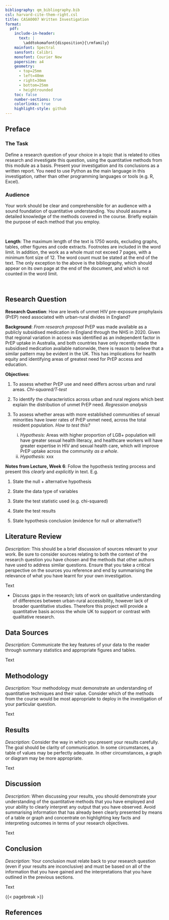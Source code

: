 ```yaml
---
bibliography: qm_bibliography.bib
csl: harvard-cite-them-right.csl
title: CASA0007 Written Investigation
format:
  pdf:
    include-in-header:
      text: |
        \addtokomafont{disposition}{\rmfamily}
    mainfont: Spectral
    sansfont: Calibri
    monofont: Courier New
    papersize: a4
    geometry:
      - top=25mm
      - left=40mm
      - right=30mm
      - bottom=25mm
      - heightrounded
    toc: false
    number-sections: true
    colorlinks: true
    highlight-style: github
---
```


## Preface

### The Task

Define a research question of your choice in a topic that is related to cities research and investigate this question, using the quantitative methods from this module as a basis. Present your investigation and its conclusions as a written report. You need to use Python as the main language in this investigation, rather than other programming languages or tools (e.g. R, Excel).

### Audience

Your work should be clear and comprehensible for an audience with a sound foundation of quantitative understanding. You should assume a detailed knowledge of the methods covered in the course. Briefly explain the purpose of each method that you employ.

\

**Length**: The maximum length of the text is 1750 words, excluding graphs, tables, other figures and code extracts. Footnotes are included in the word limit. In addition, the work as a whole must not exceed 7 pages, with a minimum font size of 12. The word count must be stated at the end of the text. The only exception to the above is the bibliography, which should appear on its own page at the end of the document, and which is not counted in the word limit.

\

## Research Question

**Research Question**: How are levels of unmet HIV pre-exposure prophylaxis (PrEP) need associated with urban-rural divides in England?

**Background**: *From research proposal* PrEP was made available as a publicly subsidised medication in England through the NHS in 2020. Given that regional variation in access was identified as an independent factor in PrEP uptake in Australia, and both countries have only recently made the subsidised medication available nationwide, there is reason to believe that a similar pattern may be evident in the UK. This has implications for health equity and identifying areas of greatest need for PrEP access and education.

**Objectives**:

1.  To assess whether PrEP use and need differs across urban and rural areas. *Chi-squared/T-test*

2.  To identify the characteristics across urban and rural regions which best explain the distribution of unmet PrEP need. *Regression analysis*

3.  To assess whether areas with more established communities of sexual minorities have lower rates of PrEP unmet need, across the total resident population. *How to test this?*

    i.  *Hypothesis:* Areas with higher proportion of LGB+ population will have greater sexual health literacy, and healthcare workers will have greater expertise in HIV and sexual health care, which will improve PrEP uptake across the community *as a whole*.
    ii. *Hypothesis:* xxx
  
  
**Notes from Lecture, Week 6**: Follow the hypothesis testing process and present this *clearly* and *explicitly* in text. E.g.  

1.    State the null + alternative hypothesis

2.    State the data type of variables

3.    State the test statistic used (e.g. chi-squared)

4.    State the test results

5.    State hypothesis conclusion (evidence for null or alternative?)


## Literature Review

*Description*: This should be a brief discussion of sources relevant to your work. Be sure to consider sources relating to both the context of the research question you have chosen and the methods that other authors have used to address similar questions. Ensure that you take a critical perspective on the sources you reference and end by summarising the relevance of what you have learnt for your own investigation.

Text

-   Discuss gaps in the research; lots of work on qualitative understanding of differences between urban-rural accessibility, however lack of broader quantitative studies. Therefore this project will provide a quantitative basis across the whole UK to support or contrast with qualitative research.

## Data Sources

*Description*: Communicate the key features of your data to the reader through summary statistics and appropriate figures and tables.

Text

## Methodology

*Description*: Your methodology must demonstrate an understanding of quantitative techniques and their value. Consider which of the methods from the course would be most appropriate to deploy in the investigation of your particular question.

Text

## Results

*Description*: Consider the way in which you present your results carefully. The goal should be clarity of communication. In some circumstances, a table of values may be perfectly adequate. In other circumstances, a graph or diagram may be more appropriate.

Text

## Discussion

*Description*: When discussing your results, you should demonstrate your understanding of the quantitative methods that you have employed and your ability to clearly interpret any output that you have observed. Avoid summarising information that has already been clearly presented by means of a table or graph and concentrate on highlighting key facts and interpreting outcomes in terms of your research objectives.

Text

## Conclusion

*Description*: Your conclusion must relate back to your research question (even if your results are inconclusive) and must be based on all of the information that you have gained and the interpretations that you have outlined in the previous sections.

Text

{{< pagebreak >}}

## References
